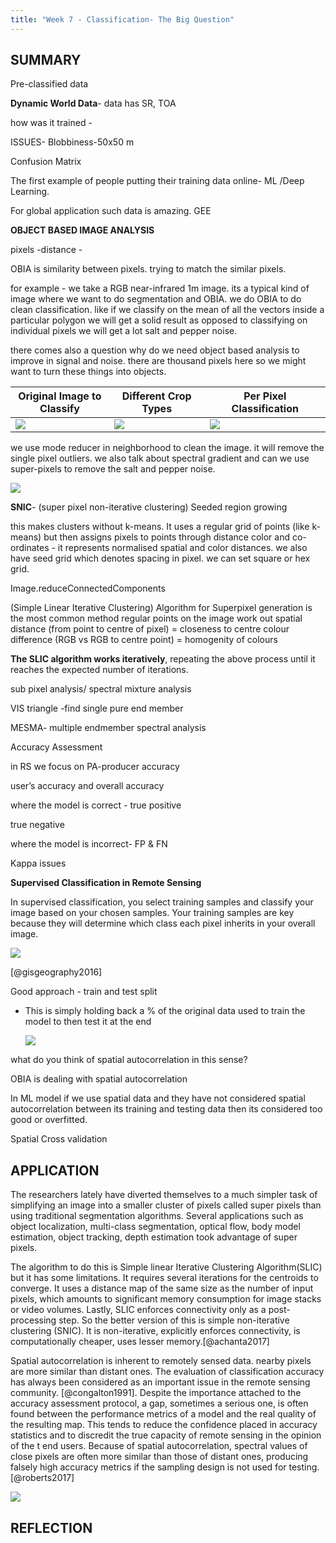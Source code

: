 ```yaml
---
title: "Week 7 - Classification- The Big Question"
---
```


## SUMMARY

Pre-classified data

**Dynamic World Data**- data has SR, TOA

how was it trained -

ISSUES- Blobbiness-50x50 m

Confusion Matrix

The first example of people putting their training data online- ML /Deep Learning.

For global application such data is amazing. GEE

**OBJECT BASED IMAGE ANALYSIS**

pixels -distance -

OBIA is similarity between pixels. trying to match the similar pixels.

for example - we take a RGB near-infrared 1m image. its a typical kind of image where we want to do segmentation and OBIA. we do OBIA to do clean classification. like if we classify on the mean of all the vectors inside a particular polygon we will get a solid result as opposed to classifying on individual pixels we will get a lot salt and pepper noise.

there comes also a question why do we need object based analysis to improve in signal and noise. there are thousand pixels here so we might want to turn these things into objects.

| Original Image to Classify        | Different Crop Types            | Per Pixel Classification                 |
|-----------------------------------|---------------------------------|------------------------------------------|
| ![](images/image-to-classify.png) | ![](images/diff-crops-type.png) | ![](images/per-pixel-classification.png) |

we use mode reducer in neighborhood to clean the image. it will remove the single pixel outliers. we also talk about spectral gradient and can we use super-pixels to remove the salt and pepper noise.

![](images/Gradient-function.png)

**SNIC**- (super pixel non-iterative clustering) Seeded region growing

this makes clusters without k-means. It uses a regular grid of points (like k-means) but then assigns pixels to points through distance color and co-ordinates - it represents normalised spatial and color distances. we also have seed grid which denotes spacing in pixel. we can set square or hex grid.

Image.reduceConnectedComponents

(Simple Linear Iterative Clustering) Algorithm for Superpixel generation is the most common method regular points on the image work out spatial distance (from point to centre of pixel) = closeness to centre colour difference (RGB vs RGB to centre point) = homogenity of colours

**The SLIC algorithm works iteratively**, repeating the above process until it reaches the expected number of iterations.

sub pixel analysis/ spectral mixture analysis

VIS triangle -find single pure end member

MESMA- multiple endmember spectral analysis

Accuracy Assessment

in RS we focus on PA-producer accuracy

user's accuracy and overall accuracy

where the model is correct - true positive

true negative

where the model is incorrect- FP & FN

Kappa issues

**Supervised Classification in Remote Sensing**

In supervised classification, you select training samples and classify your image based on your chosen samples. Your training samples are key because they will determine which class each pixel inherits in your overall image.

![](images/sup-classification.png)

[@gisgeography2016]

Good approach - train and test split

-   This is simply holding back a % of the original data used to train the model to then test it at the end

    ![](images/Screenshot%202024-03-05%20105251.png)

what do you think of spatial autocorrelation in this sense?

OBIA is dealing with spatial autocorrelation

In ML model if we use spatial data and they have not considered spatial autocorrelation between its training and testing data then its considered too good or overfitted.

Spatial Cross validation

## APPLICATION

The researchers lately have diverted themselves to a much simpler task of simplifying an image into a smaller cluster of pixels called super pixels than using traditional segmentation algorithms. Several applications such as object localization, multi-class segmentation, optical flow, body model estimation, object tracking, depth estimation took advantage of super pixels.

The algorithm to do this is Simple linear Iterative Clustering Algorithm(SLIC) but it has some limitations. It requires several iterations for the centroids to converge. It uses a distance map of the same size as the number of input pixels, which amounts to significant memory consumption for image stacks or video volumes. Lastly, SLIC enforces connectivity only as a post-processing step. So the better version of this is simple non-iterative clustering (SNIC). It is non-iterative, explicitly enforces connectivity, is computationally cheaper, uses lesser memory.[@achanta2017]

Spatial autocorrelation is inherent to remotely sensed
data. nearby pixels are more similar than distant ones. The evaluation of classification
accuracy has always been considered as an important issue in the remote sensing
community. \[\@congalton1991\]. Despite the importance attached to the accuracy
assessment protocol, a gap, sometimes a serious one, is often found between the
performance metrics of a model and the real quality of the resulting map. This
tends to reduce the confidence placed in accuracy statistics and to discredit
the true capacity of remote sensing in the opinion of the t end users. Because
of spatial autocorrelation, spectral values of close pixels are often more
similar than those of distant ones, producing falsely high accuracy metrics if
the sampling design is not used for testing. [@roberts2017]

![](images/spatial-autocorrealtion.png)

## REFLECTION
